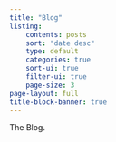 ```yaml
---
title: "Blog"
listing:
    contents: posts
    sort: "date desc"
    type: default
    categories: true
    sort-ui: true
    filter-ui: true
    page-size: 3
page-layout: full
title-block-banner: true
---
```


The Blog.
